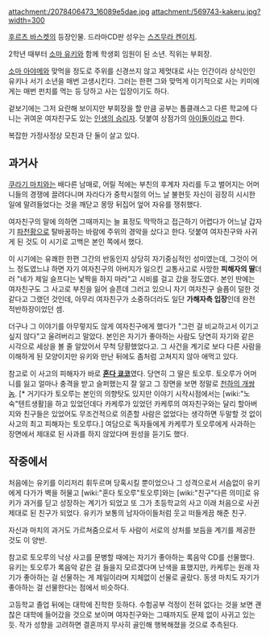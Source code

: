 attachment:/2078406473_16089e5dae.jpg
attachment:/569743-kakeru.jpg?width=300

[[후르츠 바스켓]]의 등장인물. 드라마CD판 성우는 [[스즈무라 켄이치]].

2학년 때부터 [[소마 유키]]와 함께 학생회 임원이 된 소년. 직위는 부회장.

[[소마 아야메]]와 맞먹을 정도로 주위를 신경쓰지 않고 제멋대로 사는 인간이라 상식인인 유키나 서기 소년을 매번 고생시킨다. 그러는 한편 그와 맞먹게 이기적으로 사는 키미에게는 매번 펀치를 먹는 등 당하고 사는 입장이기도 하다.

겉보기에는 그저 요란해 보이지만 부회장을 할 만큼 공부는 톱클래스고 다른 학교에 다니는 귀여운 여자친구도 있는 [[인생의 승리자]]. 덧붙여 상점가의 [[아이돌]]이라고 한다.

복잡한 가정사정상 모친과 단 둘이 살고 있다.


== 과거사 ==
[[쿠라기 마치]]와는 배다른 남매로, 어릴 적에는 부친의 후계자 자리를 두고 벌어지는 어머니들의 경쟁에 끌려다니며 자라다가 중학시절의 어느 날 불현듯 자신이 굉장히 시시한 일에 말려들었다는 것을 깨닫고 몽땅 뒤집어 엎어 자유를 쟁취했다.

여자친구의 말에 의하면 그때까지는 늘 표정도 딱딱하고 접근하기 어렵다가 어느날 갑자기 [[파천황]]으로 탈바꿈하는 바람에 주위의 경악을 샀다고 한다. 덧붙여 여자친구와 사귀게 된 것도 이 시기로 고백은 본인 쪽에서 했다.

이 시기에는 유쾌한 한편 그간의 반동인지 상당히 자기중심적인 성미였는데, 그것이 어느 정도였느냐 하면 자기 여자친구의 아버지가 일으킨 교통사고로 사망한 '''피해자의 딸'''더러 "네가 제일 슬프다는 낯짝을 하지 마라"고 시비를 걸고 갔을 정도였다. 본인 딴에는 여자친구도 그 사고로 부친을 잃어 슬픈데 그러고 있으니 자기 여자친구 슬픔이 덜한 것 같다고 그랬던 것인데, 아무리 여자친구가 소중하더라도 일단 '''가해자측 입장'''인데 완전 적반하장이었던 셈.

더구나 그 이야기를 아무렇지도 않게 여자친구에게 했다가 "그런 걸 비교하고서 이기고 싶지 않다"고 울려버리고 말았다. 본인은 자기가 좋아하는 사람도 당연히 자기와 같은 시각으로 세상을 볼 줄 알았어서 무척 당황했었다고. 그 사건을 계기로 보다 다른 사람을 이해하게 된 모양이지만 유키와 만난 뒤에도 좀처럼 고쳐지지 않아 애먹고 있다.

참고로 이 사고의 피해자가 바로 '''[[혼다 쿄코]]'''였다. 당연히 그 딸은 토오루. 토오루가 어머니를 잃고 얼마나 충격을 받고 슬퍼했는지 잘 알고 그 장면을 보면 정말로 [[천하의 개쌍놈]].  [* 거기다가 토오루는 본인의 의향탓도 있지만 이야기 시작시점에서는 [wiki:"노숙"텐트생활]을 하고 있었던데다 카케루가 있었던 카케루의 여자친구와는 달리 할아버지와 친구들은 있었어도 무조건적으로 의존할 사람은 없었다는 생각하면 두말할 것 없이 사고의 최고 피해자는 토오루다.] 여담으로 독자들에게 카케루가 토오루에게 사과하는 장면에서 제대로 된 사과를 하지 않았다며 원성을 듣기도 했다.


== 작중에서 ==
처음에는 유키를 이리저리 휘두르며 당혹시킬 뿐이었으나 그 성격으로서 서슴없이 유키에게 다가가 벽을 허물고 [wiki:"혼다 토오루"토오루]와는 [wiki:"친구"다른 의미]로 유키가 과거를 딛고 성장하는 계기가 되었고 또 그가 초등학교의 사고 이래 처음으로 사귄 제대로 된 친구가 되었다. 유키가 보통의 남자아이들처럼 웃고 떠들게끔 해준 친구.

자신과 마치의 과거도 가르쳐줌으로서 두 사람이 서로의 상처를 보듬을 계기를 제공한 것도 이 양반.

참고로 토오루의 낙상 사고를 문병할 때에는 자기가 좋아하는 록음악 CD를 선물했다. 유키는 토오루가 록음악 같은 걸 들을지 모르겠다며 난색을 표했지만, 카케루는 원래 자기가 좋아하는 걸 선물하는 게 제일이라며 지체없이 선물로 골랐다. 동생 마치도 자기가 좋아하는 걸 선물한다는 점에서 비슷하다.

고등학교 졸업 뒤에는 대학에 진학한 듯하다. 수험공부 걱정이 전혀 없다는 것을 보면 괜찮은 대학에 들어갔을 것으로 보이며 여자친구와는 그때까지도 문제 없이 사귀고 있는 듯. 작가 성향을 고려하면 결혼까지 무사히 골인해 행복해졌을 것으로 추측된다.
